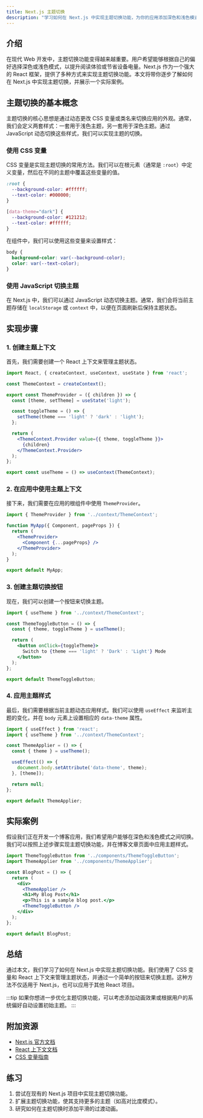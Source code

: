 ```yaml
---
title: Next.js 主题切换
description: "学习如何在 Next.js 中实现主题切换功能，为你的应用添加深色和浅色模式支持。"
---
```


## 介绍

在现代 Web 开发中，主题切换功能变得越来越重要。用户希望能够根据自己的偏好选择深色或浅色模式，以提升阅读体验或节省设备电量。Next.js 作为一个强大的 React 框架，提供了多种方式来实现主题切换功能。本文将带你逐步了解如何在 Next.js 中实现主题切换，并展示一个实际案例。

## 主题切换的基本概念

主题切换的核心思想是通过动态更改 CSS 变量或类名来切换应用的外观。通常，我们会定义两套样式：一套用于浅色主题，另一套用于深色主题。通过 JavaScript 动态切换这些样式，我们可以实现主题的切换。

### 使用 CSS 变量

CSS 变量是实现主题切换的常用方法。我们可以在根元素（通常是 `:root`）中定义变量，然后在不同的主题中覆盖这些变量的值。

```css
:root {
  --background-color: #ffffff;
  --text-color: #000000;
}

[data-theme="dark"] {
  --background-color: #121212;
  --text-color: #ffffff;
}
```

在组件中，我们可以使用这些变量来设置样式：

```css
body {
  background-color: var(--background-color);
  color: var(--text-color);
}
```

### 使用 JavaScript 切换主题

在 Next.js 中，我们可以通过 JavaScript 动态切换主题。通常，我们会将当前主题存储在 `localStorage` 或 `context` 中，以便在页面刷新后保持主题状态。

## 实现步骤

### 1. 创建主题上下文

首先，我们需要创建一个 React 上下文来管理主题状态。

```jsx
import React, { createContext, useContext, useState } from 'react';

const ThemeContext = createContext();

export const ThemeProvider = ({ children }) => {
  const [theme, setTheme] = useState('light');

  const toggleTheme = () => {
    setTheme(theme === 'light' ? 'dark' : 'light');
  };

  return (
    <ThemeContext.Provider value={{ theme, toggleTheme }}>
      {children}
    </ThemeContext.Provider>
  );
};

export const useTheme = () => useContext(ThemeContext);
```

### 2. 在应用中使用主题上下文

接下来，我们需要在应用的根组件中使用 `ThemeProvider`。

```jsx
import { ThemeProvider } from '../context/ThemeContext';

function MyApp({ Component, pageProps }) {
  return (
    <ThemeProvider>
      <Component {...pageProps} />
    </ThemeProvider>
  );
}

export default MyApp;
```

### 3. 创建主题切换按钮

现在，我们可以创建一个按钮来切换主题。

```jsx
import { useTheme } from '../context/ThemeContext';

const ThemeToggleButton = () => {
  const { theme, toggleTheme } = useTheme();

  return (
    <button onClick={toggleTheme}>
      Switch to {theme === 'light' ? 'Dark' : 'Light'} Mode
    </button>
  );
};

export default ThemeToggleButton;
```

### 4. 应用主题样式

最后，我们需要根据当前主题动态应用样式。我们可以使用 `useEffect` 来监听主题的变化，并在 `body` 元素上设置相应的 `data-theme` 属性。

```jsx
import { useEffect } from 'react';
import { useTheme } from '../context/ThemeContext';

const ThemeApplier = () => {
  const { theme } = useTheme();

  useEffect(() => {
    document.body.setAttribute('data-theme', theme);
  }, [theme]);

  return null;
};

export default ThemeApplier;
```

## 实际案例

假设我们正在开发一个博客应用，我们希望用户能够在深色和浅色模式之间切换。我们可以按照上述步骤实现主题切换功能，并在博客文章页面中应用主题样式。

```jsx
import ThemeToggleButton from '../components/ThemeToggleButton';
import ThemeApplier from '../components/ThemeApplier';

const BlogPost = () => {
  return (
    <div>
      <ThemeApplier />
      <h1>My Blog Post</h1>
      <p>This is a sample blog post.</p>
      <ThemeToggleButton />
    </div>
  );
};

export default BlogPost;
```

## 总结

通过本文，我们学习了如何在 Next.js 中实现主题切换功能。我们使用了 CSS 变量和 React 上下文来管理主题状态，并通过一个简单的按钮来切换主题。这种方法不仅适用于 Next.js，也可以应用于其他 React 项目。

:::tip
如果你想进一步优化主题切换功能，可以考虑添加动画效果或根据用户的系统偏好自动设置初始主题。
:::

## 附加资源

- [Next.js 官方文档](https://nextjs.org/docs)
- [React 上下文文档](https://reactjs.org/docs/context.html)
- [CSS 变量指南](https://developer.mozilla.org/en-US/docs/Web/CSS/Using_CSS_custom_properties)

## 练习

1. 尝试在现有的 Next.js 项目中实现主题切换功能。
2. 扩展主题切换功能，使其支持更多的主题（如高对比度模式）。
3. 研究如何在主题切换时添加平滑的过渡动画。
